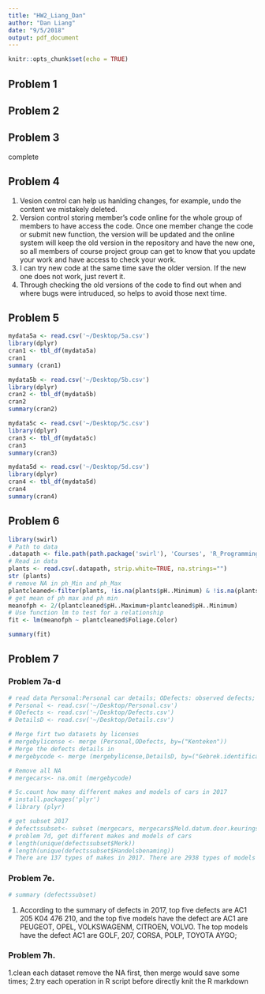 ```yaml
---
title: "HW2_Liang_Dan"
author: "Dan Liang"
date: "9/5/2018"
output: pdf_document
---
```



```r
knitr::opts_chunk$set(echo = TRUE)
```

## Problem 1

## Problem 2

## Problem 3

   complete





## Problem 4

1. Vesion control can help us hanlding changes, for example, undo the content we mistakely deleted.
2. Version control storing member's code online for the whole group of members to have access the code. Once one member change the code or submit new function, the version will be updated and the online system will keep the old version in the repository and have the new one, so all members of course project group can get to know that you update your work and have access to check your work. 
3. I can try new code at the same time save the older version. If the new one does not work, just revert it.
4. Through checking the old versions of the code to find out when and where bugs were intruduced, so helps to avoid those next time.

## Problem 5
```r
mydata5a <- read.csv('~/Desktop/5a.csv')
library(dplyr)
cran1 <- tbl_df(mydata5a)
cran1
summary (cran1)

mydata5b <- read.csv('~/Desktop/5b.csv')
library(dplyr)
cran2 <- tbl_df(mydata5b)
cran2
summary(cran2)

mydata5c <- read.csv('~/Desktop/5c.csv')
library(dplyr)
cran3 <- tbl_df(mydata5c)
cran3
summary(cran3)

mydata5d <- read.csv('~/Desktop/5d.csv')
library(dplyr)
cran4 <- tbl_df(mydata5d)
cran4
summary(cran4)
```


## Problem 6
```r
library(swirl)
# Path to data
.datapath <- file.path(path.package('swirl'), 'Courses', 'R_Programming_E', 'Looking_at_Data','plant-data.txt')
# Read in data
plants <- read.csv(.datapath, strip.white=TRUE, na.strings="")
str (plants)
# remove NA in ph_Min and ph_Max
plantcleaned<-filter(plants, !is.na(plants$pH..Minimum) & !is.na(plants$pH..Maximum))
# get mean of ph max and ph min
meanofph <- 2/(plantcleaned$pH..Maximum+plantcleaned$pH..Minimum)
# Use function lm to test for a relationship
fit <- lm(meanofph ~ plantcleaned$Foliage.Color)

summary(fit)

```
## Problem 7

### Problem 7a-d

```r
# read data Personal:Personal car details; ODefects: observed defects; DetailsD: Defect Details (dataset has been saved and load in R)
# Personal <- read.csv('~/Desktop/Personal.csv')
# ODefects <- read.csv('~/Desktop/Defects.csv')
# DetailsD <- read.csv('~/Desktop/Details.csv')

# Merge firt two datasets by licenses 
# mergebylicense <- merge (Personal,ODefects, by=("Kenteken"))
# Merge the defects details in
# mergebycode <- merge (mergebylicense,DetailsD, by=("Gebrek.identificatie"))

# Remove all NA
# mergecars<- na.omit (mergebycode)

# 5c.count how many different makes and models of cars in 2017
# install.packages('plyr')
# library (plyr)
```

```r
# get subset 2017
# defectssubset<- subset (mergecars, mergecars$Meld.datum.door.keuringsinstantie>20170000 & mergecars$Meld.datum.door.keuringsinstantie<20180000)
# problem 7d, get different makes and models of cars 
# length(unique(defectssubset$Merk))
# length(unique(defectssubset$Handelsbenaming))
# There are 137 types of makes in 2017. There are 2938 types of models in 2017
```

### Problem 7e. 
```r
# summary (defectssubset)
```

1. According to the summary of defects in 2017, top five defects are AC1 205 K04 476 210, and the top five models have the defect are AC1 are PEUGEOT, OPEL, VOLKSWAGENM, CITROEN, VOLVO. The top models have the defect AC1 are GOLF, 207, CORSA, POLP, TOYOTA AYGO; 



### Problem 7h. 

1.clean each dataset remove the NA first, then merge would save some times; 
2.try each operation in R script before directly knit the R markdown




